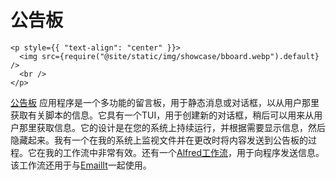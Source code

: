 # 公告板

```mdx-code-block
<p style={{ "text-align": "center" }}>
  <img src={require("@site/static/img/showcase/bboard.webp").default} />
  <br />
</p>
```

[公告板](https://github.com/raguay/BulletinBoard) 应用程序是一个多功能的留言板，用于静态消息或对话框，以从用户那里获取有关脚本的信息。它具有一个TUI，用于创建新的对话框，稍后可以用来从用户那里获取信息。它的设计是在您的系统上持续运行，并根据需要显示信息，然后隐藏起来。我有一个在我的系统上监视文件并在更改时将内容发送到公告板的过程。它在我的工作流中非常有效。还有一个[Alfred工作流](https://github.com/raguay/MyAlfred/blob/master/Alfred%205/EmailIt.alfredworkflow)，用于向程序发送信息。该工作流还用于与[EmailIt](https://github.com/raguay/EmailIt)一起使用。